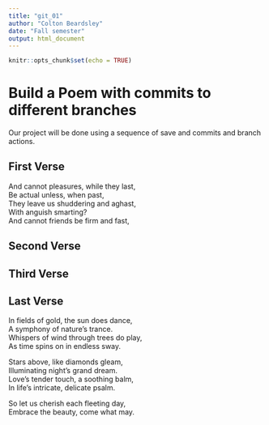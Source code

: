 ```yaml
---
title: "git_01"
author: "Colton Beardsley"
date: "Fall semester"
output: html_document
---
```


```r
knitr::opts_chunk$set(echo = TRUE)
```
# Build a Poem with commits to different branches
Our project will be done using a sequence of save and commits and branch actions.
<!-- Do not modify or change any text in "!--" bracketed areas such as this --- these are instructions to
you, if you change any of this the git program will notice it and compromise your git merging strategy !-->

## First Verse 
<!--Put the first five lines of a poem by Lewis Carrol in this section!-->
And cannot pleasures, while they last,  
Be actual unless, when past,  
They leave us shuddering and aghast,  
With anguish smarting?  
And cannot friends be firm and fast,  

## Second Verse
<!--Put the first five lines of a poem by Robert Frost here!-->

## Third Verse
<!--Put the first two verses of The Walrus and the Carpenter here!-->

## Last Verse
<!--Put a short poem you created using chatGPT of 20 to 30 lines,here!-->
In fields of gold, the sun does dance,  
A symphony of nature's trance.  
Whispers of wind through trees do play,  
As time spins on in endless sway.  

Stars above, like diamonds gleam,  
Illuminating night's grand dream.  
Love's tender touch, a soothing balm,  
In life's intricate, delicate psalm.  

So let us cherish each fleeting day,  
Embrace the beauty, come what may. 

